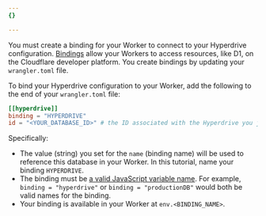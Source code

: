 ```yaml
---
{}

---
```


You must create a binding for your Worker to connect to your Hyperdrive configuration. [Bindings](/workers/runtime-apis/bindings/) allow your Workers to access resources, like D1, on the Cloudflare developer platform. You create bindings by updating your `wrangler.toml` file.

To bind your Hyperdrive configuration to your Worker, add the following to the end of your `wrangler.toml` file:

```toml
[[hyperdrive]]
binding = "HYPERDRIVE"
id = "<YOUR_DATABASE_ID>" # the ID associated with the Hyperdrive you just created
```

Specifically:

- The value (string) you set for the `name` (binding name) will be used to reference this database in your Worker. In this tutorial, name your binding `HYPERDRIVE`.
- The binding must be [a valid JavaScript variable name](https://developer.mozilla.org/en-US/docs/Web/JavaScript/Guide/Grammar_and_types#variables). For example, `binding = "hyperdrive"` or `binding = "productionDB"` would both be valid names for the binding.
- Your binding is available in your Worker at `env.<BINDING_NAME>`.
